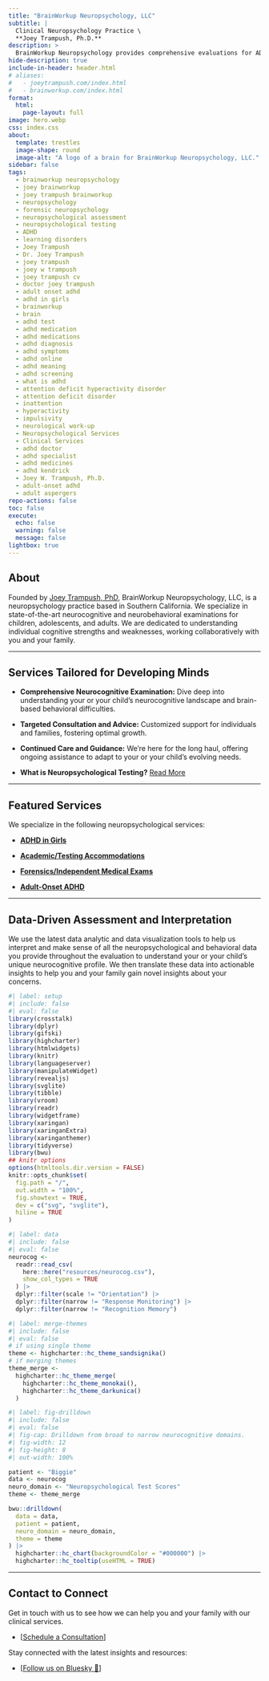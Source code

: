 ```yaml
---
title: "BrainWorkup Neuropsychology, LLC"
subtitle: |
  Clinical Neuropsychology Practice \
  **Joey Trampush, Ph.D.**
description: >
  BrainWorkup Neuropsychology provides comprehensive evaluations for ADHD, dyslexia, learning disorders, forensic examinations, and psychiatric assessments.
hide-description: true
include-in-header: header.html
# aliases:
#   - joeytrampush.com/index.html
#   - brainworkup.com/index.html
format:
  html:
    page-layout: full
image: hero.webp
css: index.css
about:
  template: trestles
  image-shape: round
  image-alt: "A logo of a brain for BrainWorkup Neuropsychology, LLC."
sidebar: false
tags:
  - brainworkup neuropsychology
  - joey brainworkup
  - joey trampush brainworkup
  - neuropsychology
  - forensic neuropsychology
  - neuropsychological assessment
  - neuropsychological testing
  - ADHD
  - learning disorders
  - Joey Trampush
  - Dr. Joey Trampush
  - joey trampush
  - joey w trampush
  - joey trampush cv
  - doctor joey trampush
  - adult onset adhd
  - adhd in girls
  - brainworkup
  - brain
  - adhd test
  - adhd medication
  - adhd medications
  - adhd diagnosis
  - adhd symptoms
  - adhd online
  - adhd meaning
  - adhd screening
  - what is adhd
  - attention deficit hyperactivity disorder
  - attention deficit disorder
  - inattention
  - hyperactivity
  - impulsivity
  - neurological work-up
  - Neuropsychological Services
  - Clinical Services
  - adhd doctor
  - adhd specialist
  - adhd medicines
  - adhd kendrick
  - Joey W. Trampush, Ph.D.
  - adult-onset adhd
  - adult aspergers
repo-actions: false
toc: false
execute:
  echo: false
  warning: false
  message: false
lightbox: true
---
```


## About

Founded by [Joey Trampush, PhD](joey-trampush/index.qmd), BrainWorkup Neuropsychology, LLC, is a neuropsychology practice based in Southern California. We specialize in state-of-the-art neurocognitive and neurobehavioral examinations for children, adolescents, and adults. We are dedicated to understanding individual cognitive strengths and weaknesses, working collaboratively with you and your family.

---

## Services Tailored for Developing Minds

- **Comprehensive Neurocognitive Examination:** Dive deep into understanding
your or your child's neurocognitive landscape and brain-based behavioral
difficulties.

- **Targeted Consultation and Advice:** Customized support for individuals and families, fostering optimal growth.

- **Continued Care and Guidance:** We're here for the long haul, offering
ongoing assistance to adapt to your or your child's evolving needs.

- **What is Neuropsychological Testing?** [Read More](https://internalmedicine.usc.edu/blog/what-is-neuropsychological-testing/)

---

## Featured Services

We specialize in the following neuropsychological services:

- [**ADHD in Girls**](adhd-in-girls/index.qmd)

- [**Academic/Testing Accommodations**](testing-accommodations/index.qmd)

- [**Forensics/Independent Medical Exams**](independent-medical-exam/index.qmd)

- [**Adult-Onset ADHD**](adult-onset-adhd/index.qmd)

---

## Data-Driven Assessment and Interpretation

We use the latest data analytic and data visualization tools to help us
interpret and make sense of all the neuropsychological and behavioral data you
provide throughout the evaluation to understand
your or your child's unique neurocognitive profile. We then translate these data
into actionable insights to help you and your family gain novel insights about
your concerns.

```r
#| label: setup
#| include: false
#| eval: false
library(crosstalk)
library(dplyr)
library(gifski)
library(highcharter)
library(htmlwidgets)
library(knitr)
library(languageserver)
library(manipulateWidget)
library(revealjs)
library(svglite)
library(tibble)
library(vroom)
library(readr)
library(widgetframe)
library(xaringan)
library(xaringanExtra)
library(xaringanthemer)
library(tidyverse)
library(bwu)
## knitr options
options(htmltools.dir.version = FALSE)
knitr::opts_chunk$set(
  fig.path = "/",
  out.width = "100%",
  fig.showtext = TRUE,
  dev = c("svg", "svglite"),
  hiline = TRUE
)
```

```r
#| label: data
#| include: false
#| eval: false
neurocog <-
  readr::read_csv(
    here::here("resources/neurocog.csv"),
    show_col_types = TRUE
  ) |>
  dplyr::filter(scale != "Orientation") |>
  dplyr::filter(narrow != "Response Monitoring") |>
  dplyr::filter(narrow != "Recognition Memory")
```

```r
#| label: merge-themes
#| include: false
#| eval: false
# if using single theme
theme <- highcharter::hc_theme_sandsignika()
# if merging themes
theme_merge <-
  highcharter::hc_theme_merge(
    highcharter::hc_theme_monokai(),
    highcharter::hc_theme_darkunica()
  )
```

```r
#| label: fig-drilldown
#| include: false
#| eval: false
#| fig-cap: Drilldown from broad to narrow neurocognitive domains.
#| fig-width: 12
#| fig-height: 8
#| out-width: 100%

patient <- "Biggie"
data <- neurocog
neuro_domain <- "Neuropsychological Test Scores"
theme <- theme_merge

bwu::drilldown(
  data = data,
  patient = patient,
  neuro_domain = neuro_domain,
  theme = theme
) |>
  highcharter::hc_chart(backgroundColor = "#000000") |>
  highcharter::hc_tooltip(useHTML = TRUE)
```

---

## Contact to Connect

Get in touch with us to see how we can help you and your family with our
clinical services.

- [[Schedule a Consultation](contact/index.qmd#online-inquiry)]

Stay connected with the latest insights and resources:

- [[Follow us on Bluesky 🦋](https://bsky.app/profile/brainworkup.bsky.social)]
